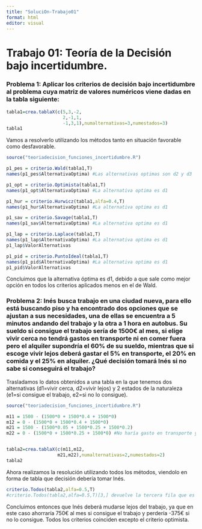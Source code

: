 ---
title: "SoluciOn-Trabajo01"
format: html
editor: visual
---

# Trabajo 01: Teoría de la Decisión bajo incertidumbre.

### Problema 1: Aplicar los criterios de decisión bajo incertidumbre al problema cuya matriz de valores numéricos viene dadas en la tabla siguiente:

```{r}
tabla1=crea.tablaX(c(5,3,-2,
                     2,-1,1,
                     -1,3,1),numalternativas=3,numestados=3)
tabla1
```

Vamos a resolverlo utilizando los métodos tanto en situación favorable como desfavorable.

```{r}
source("teoriadecision_funciones_incertidumbre.R")

p1_pes = criterio.Wald(tabla1,T)
names(p1_pes$AlternativaOptima) #Las alternativas optimas son d2 y d3

p1_opt = criterio.Optimista(tabla1,T)
names(p1_opt$AlternativaOptima) #La alternativa optima es d1

p1_hur = criterio.Hurwicz(tabla1,alfa=0.4,T)
names(p1_hur$AlternativaOptima) #La alternativa optima es d1

p1_sav = criterio.Savage(tabla1,T)
names(p1_sav$AlternativaOptima) #La alternativa optima es d1

p1_lap = criterio.Laplace(tabla1,T)
names(p1_lap$AlternativaOptima) #La alternativa optima es d1
p1_lap$ValorAlternativas

p1_pid = criterio.PuntoIdeal(tabla1,T)
names(p1_pid$AlternativaOptima) #La alternativa optima es d1
p1_pid$ValorAlternativas

```

Concluimos que la alternativa óptima es d1, debido a que sale como mejor opción en todos los criterios aplicados menos en el de Wald.

### Problema 2: Inés busca trabajo en una ciudad nueva, para ello está buscando piso y ha encontrado dos opciones que se ajustan a sus necesidades, una de ellas se encuentra a 5 minutos andando del trabajo y la otra a 1 hora en autobus. Su sueldo si consigue el trabajo sería de 1500€ al mes, si elige vivir cerca no tendrá gastos en transporte ni en comer fuera pero el alquiler supondría el 60% de su sueldo, mientras que si escoge vivir lejos deberá gastar el 5% en transporte, el 20% en comida y el 25% en alquiler. ¿Qué decisión tomará Inés si no sabe si conseguirá el trabajo?

Trasladamos lo datos obtenidos a una tabla en la que tenemos dos alternativas (d1=vivir cerca, d2=vivir lejos) y 2 estados de la naturaleza (e1=si consigue el trabajo, e2=si no lo consigue).

```{r}
source("teoriadecision_funciones_incertidumbre.R")

m11 = 1500 - (1500*0 + 1500*0.4 + 1500*0)
m12 = 0 - (1500*0 + 1500*0.4 + 1500*0)
m21 = 1500 - (1500*0.05 + 1500*0.25 + 1500*0.2)
m22 = 0 - (1500*0 + 1500*0.25 + 1500*0) #No haría gasto en transporte y comida porque no va a tener que desplazarse si no consigue el empleo.


tabla2=crea.tablaX(c(m11,m12,
                   m21,m22),numalternativas=2,numestados=2)
tabla2
```

Ahora realizamos la resolución utilizando todos los métodos, viendolo en forma de tabla que decisión debería tomar Inés.

```{r}
criterio.Todos(tabla2,alfa=0.5,T)
#criterio.Todos(tabla2,alfa=0.5,T)[3,] devuelve la tercera fila que es la de las decisiones según cada criterio
```

Concluimos entonces que Inés deberá mudarse lejos del trabajo, ya que en este caso ahorraría 750€ al mes si consigue el trabajo y perdería -375€ si no lo consigue. Todos los criterios coinciden excepto el criterio optimista.
